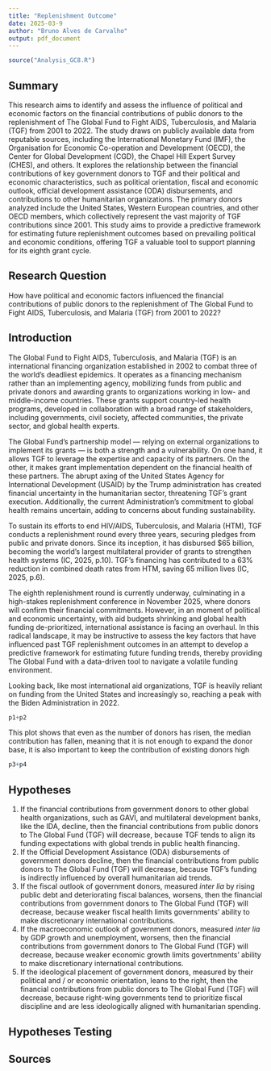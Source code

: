 ```yaml
---
title: "Replenishment Outcome"
date: 2025-03-9
author: "Bruno Alves de Carvalho"
output: pdf_document
---
```


```r
source("Analysis_GC8.R")
```

## Summary
This research aims to identify and assess the influence of political and economic factors on the financial contributions of public donors to the replenishment of The Global Fund to Fight AIDS, Tuberculosis, and Malaria (TGF) from 2001 to 2022. The study draws on publicly available data from reputable sources, including the International Monetary Fund (IMF), the Organisation for Economic Co-operation and Development (OECD), the Center for Global Development (CGD), the Chapel Hill Expert Survey (CHES), and others. It explores the relationship between the financial contributions of key government donors to TGF and their political and economic characteristics, such as political orientation, fiscal and economic outlook, official development assistance (ODA) disbursements, and contributions to other humanitarian organizations. The primary donors analyzed include the United States, Western European countries, and other OECD members, which collectively represent the vast majority of TGF contributions since 2001. This study aims to provide a predictive framework for estimating future replenishment outcomes based on prevailing political and economic conditions, offering TGF a valuable tool to support planning for its eighth grant cycle.

## Research Question
How have political and economic factors influenced the financial contributions of public donors to the replenishment of The Global Fund to Fight AIDS, Tuberculosis, and Malaria (TGF) from 2001 to 2022?

## Introduction
The Global Fund to Fight AIDS, Tuberculosis, and Malaria (TGF) is an international financing organization established in 2002 to combat three of the world’s deadliest epidemics. It operates as a financing mechanism rather than an implementing agency, mobilizing funds from public and private donors and awarding grants to organizations working in low- and middle-income countries. These grants support country-led health programs, developed in collaboration with a broad range of stakeholders, including governments, civil society, affected communities, the private sector, and global health experts.

The Global Fund's partnership model — relying on external organizations to implement its grants — is both a strength and a vulnerability. On one hand, it allows TGF to leverage the expertise and capacity of its partners. On the other, it makes grant implementation dependent on the financial health of these partners. The abrupt axing of the United States Agency for International Development (USAID) by the Trump administration has created financial uncertainty in the humanitarian sector, threatening TGF’s grant execution. Additionally, the current Administration's commitment to global health remains uncertain, adding to concerns about funding sustainability.

To sustain its efforts to end HIV/AIDS, Tuberculosis, and Malaria (HTM), TGF conducts a replenishment round every three years, securing pledges from public and private donors. Since its inception, it has disbursed $65 billion, becoming the world’s largest multilateral provider of grants to strengthen health systems (IC, 2025, p.10). TGF’s financing has contributed to a 63% reduction in combined death rates from HTM, saving 65 million lives (IC, 2025, p.6).

The eighth replenishment round is currently underway, culminating in a high-stakes replenishment conference in November 2025, where donors will confirm their financial commitments. However, in an moment of political and economic uncertainty, with aid budgets shrinking and global health funding de-prioritized, international assistance is facing an overhaul. In this radical landscape, it may be instructive to assess the key factors that have influenced past TGF replenishment outcomes in an attempt to develop a predictive framework for estimating future funding trends, thereby providing The Global Fund with a data-driven tool to navigate a volatile funding environment.

Looking back, like most international aid organizations, TGF is heavily reliant on funding from the United States and increasingly so, reaching a peak with the Biden Administration in 2022.
```r
p1+p2
```

This plot shows that even as the number of donors has risen, the median contribution has fallen, meaning that it is not enough to expand the donor base, it is also important to keep the contribution of existing donors high
```r
p3+p4
```

## Hypotheses
1. If the financial contributions from government donors to other global health organizations, such as GAVI, and multilateral development banks, like the IDA, decline, then the financial contributions from public donors to The Global Fund (TGF) will decrease, because TGF tends to align its funding expectations with global trends in public health financing.
2. If the Official Development Assistance (ODA) disbursements of government donors decline, then the financial contributions from public donors to The Global Fund (TGF) will decrease, because TGF's funding is indirectly influenced by overall humanitarian aid trends.
3. If the fiscal outlook of government donors, measured *inter lia* by rising public debt and deteriorating fiscal balances, worsens, then the financial contributions from government donors to The Global Fund (TGF) will decrease, because weaker fiscal health limits governments' ability to make discretionary international contributions.
4. If the macroeconomic outlook of government donors, measured *inter lia* by GDP growth and unemployment, worsens, then the financial contributions from government donors to The Global Fund (TGF) will decrease, because weaker economic growth limits govertnments' ability to make discretionary international contributions.
5. If the ideological placement of government donors, measured by their political and / or economic orientation, leans to the right, then the financial contributions from public donors to The Global Fund (TGF) will decrease, because right-wing governments tend to prioritize fiscal discipline and are less ideologically aligned with humanitarian spending.

## Hypotheses Testing


## Sources

